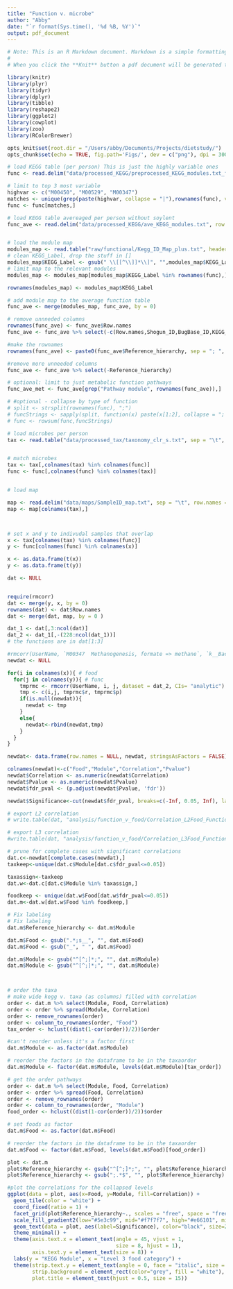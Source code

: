 ```yaml
---
title: "Function v. microbe"
author: "Abby"
date: "`r format(Sys.time(), '%d %B, %Y')`"
output: pdf_document
---
```


```r

# Note: This is an R Markdown document. Markdown is a simple formatting syntax for authoring HTML, PDF, and MS Word documents. For more details on using R Markdown see <http://rmarkdown.rstudio.com>.
# 
# When you click the **Knit** button a pdf document will be generated that includes both content as well as the output of any embedded R code chunks within the document. You need LaTex to make a pdf.

library(knitr)
library(plyr)
library(tidyr)
library(dplyr)
library(tibble)
library(reshape2)
library(ggplot2)
library(cowplot)
library(zoo)
library(RColorBrewer)

opts_knit$set(root.dir = "/Users/abby/Documents/Projects/dietstudy/")
opts_chunk$set(echo = TRUE, fig.path='Figs/', dev = c("png"), dpi = 300)

```


```r
# load KEGG table (per person) This is just the highly variable ones
func <- read.delim("data/processed_KEGG/preprocessed_KEGG_modules.txt_filtered", row=1) 

# limit to top 3 most variable
highvar <- c("M00450", "M00529", "M00347")
matches <- unique(grep(paste(highvar, collapse = "|"),rownames(func), value = TRUE))
func <- func[matches,]

# load KEGG table avereaged per person without soylent
func_ave <- read.delim("data/processed_KEGG/ave_KEGG_modules.txt", row = 1)


# load the module map
modules_map <- read.table("raw/functional/Kegg_ID_Map_plus.txt", header = T, sep = "\t", comment = "", stringsAsFactors = F)
# clean KEGG_Label, drop the stuff in []
modules_map$KEGG_Label <- gsub(" \\[[^\\]]*\\]", "",modules_map$KEGG_Label, perl = T)
# limit map to the relevant modules
modules_map <- modules_map[modules_map$KEGG_Label %in% rownames(func),]

rownames(modules_map) <- modules_map$KEGG_Label

# add module map to the average function table
func_ave <- merge(modules_map, func_ave, by = 0)

# remove unnneded columns
rownames(func_ave) <- func_ave$Row.names
func_ave <- func_ave %>% select(-c(Row.names,Shogun_ID,BugBase_ID,KEGG_Label))

#make the rownames
rownames(func_ave) <- paste0(func_ave$Reference_hierarchy, sep = "; ", rownames(func_ave))

#remove more unneeded columns
func_ave <- func_ave %>% select(-Reference_hierarchy)

# optional: limit to just metabolic function pathways
func_ave_met <- func_ave[grep("Pathway module", rownames(func_ave)),]

# #optional - collapse by type of function
# split <- strsplit(rownames(func), ";")
# funcStrings <- sapply(split, function(x) paste(x[1:2], collapse = "; "))
# func <- rowsum(func,funcStrings)

```

```r
# load microbes per person
tax <- read.table("data/processed_tax/taxonomy_clr_s.txt", sep = "\t", header = T, comment = "", row.names = 1)


# match microbes
tax <- tax[,colnames(tax) %in% colnames(func)]
func <- func[,colnames(func) %in% colnames(tax)]



```




```r

# load map

map <- read.delim("data/maps/SampleID_map.txt", sep = "\t", row.names = 1)
map <- map[colnames(tax),]



# set x and y to indivudal samples that overlap
x <- tax[colnames(tax) %in% colnames(func)]
y <- func[colnames(func) %in% colnames(x)]

x <- as.data.frame(t(x))
y <- as.data.frame(t(y))

dat <- NULL


require(rmcorr)
dat <- merge(y, x, by = 0)
rownames(dat) <- dat$Row.names
dat <- merge(dat, map, by = 0 )

dat_1 <- dat[,3:ncol(dat)]
dat_2 <- dat_1[,-(228:ncol(dat_1))]
# the functions are in dat[1:3]

#rmcorr(UserName, `M00347  Methanogenesis, formate => methane`, `k__Bacteria;NA;NA;NA;NA;NA;NA`, dataset = dat, CIs = "analytic")
newdat <- NULL

for(i in colnames(x)){ # food
  for(j in colnames(y)){ # func
    tmprmc <- rmcorr(UserName, i, j, dataset = dat_2, CIs= "analytic")
    tmp <- c(i,j, tmprmc$r, tmprmc$p)
    if(is.null(newdat)){
      newdat <- tmp
    }
    else{
      newdat<-rbind(newdat,tmp)
    }
  }
}

newdat<- data.frame(row.names = NULL, newdat, stringsAsFactors = FALSE)

colnames(newdat)<-c("Food","Module","Correlation","Pvalue")
newdat$Correlation <- as.numeric(newdat$Correlation)
newdat$Pvalue <- as.numeric(newdat$Pvalue)
newdat$fdr_pval <- (p.adjust(newdat$Pvalue, 'fdr'))

newdat$Significance<-cut(newdat$fdr_pval, breaks=c(-Inf, 0.05, Inf), label=c("*", "")) #converts numeric p-values to factors based on significance level

# export L2 correlation
# write.table(dat, "analysis/function_v_food/Correlation_L2Food_Function.txt", sep = "\t", row.names = F, col.names = T, quote = F)

# export L3 correlation
#write.table(dat, "analysis/function_v_food/Correlation_L3Food_Function.txt", sep = "\t", row.names = F, col.names = T, quote = F)


```

```r
# prune for complete cases with significant correlations
dat.c<-newdat[complete.cases(newdat),]
taxkeep<-unique(dat.c$Module[dat.c$fdr_pval<=0.05])

taxassign<-taxkeep
dat.w<-dat.c[dat.c$Module %in% taxassign,] 

foodkeep <- unique(dat.w$Food[dat.w$fdr_pval<=0.05])
dat.m<-dat.w[dat.w$Food %in% foodkeep,]

# Fix labeling
# Fix labeling
dat.m$Reference_hierarchy <- dat.m$Module

dat.m$Food <- gsub(".*;s__", "", dat.m$Food)
dat.m$Food <- gsub("_", " ", dat.m$Food)

dat.m$Module <- gsub("^[^;]*;", "", dat.m$Module)
dat.m$Module <- gsub("^[^;]*;", "", dat.m$Module) 



# order the taxa
# make wide kegg v. taxa (as columns) filled with correlation
order <- dat.m %>% select(Module, Food, Correlation)
order <- order %>% spread(Module, Correlation)
order <- remove_rownames(order)
order <- column_to_rownames(order, "Food")
tax_order <- hclust((dist(1-cor(order))/2))$order

#can't reorder unless it's a factor first
dat.m$Module <- as.factor(dat.m$Module)

# reorder the factors in the dataframe to be in the taxaorder
dat.m$Module <- factor(dat.m$Module, levels(dat.m$Module)[tax_order])

# get the order pathways
order <- dat.m %>% select(Module, Food, Correlation)
order <- order %>% spread(Food, Correlation)
order <- remove_rownames(order)
order <- column_to_rownames(order, "Module")
food_order <- hclust((dist(1-cor(order))/2))$order

# set foods as factor
dat.m$Food <- as.factor(dat.m$Food)

# reorder the factors in the dataframe to be in the taxaorder
dat.m$Food <- factor(dat.m$Food, levels(dat.m$Food)[food_order])

plot <- dat.m
plot$Reference_hierarchy <- gsub("^[^;]*;", "", plot$Reference_hierarchy) # drop everything before the first ;
plot$Reference_hierarchy <- gsub(";.*$", "", plot$Reference_hierarchy) # drop everything before the last ;

#plot the correlations for the collapsed levels
ggplot(data = plot, aes(x=Food, y=Module, fill=Correlation)) + 
  geom_tile(color = "white") +
  coord_fixed(ratio = 1) + 
  facet_grid(plot$Reference_hierarchy~., scales = "free", space = "free")+
  scale_fill_gradient2(low="#5e3c99", mid="#f7f7f7", high="#e66101", midpoint = 0, limit = c(-0.8,0.8), space = "Lab", name = "Spearman") +
  geom_text(data = plot, aes(label=Significance), color="black", size=2) +
  theme_minimal() + 
  theme(axis.text.x = element_text(angle = 45, vjust = 1, 
                                   size = 8, hjust = 1), 
        axis.text.y = element_text(size = 8)) +
  labs(y = "KEGG Module", x = "Level 3 food category") +
  theme(strip.text.y = element_text(angle = 0, face = "italic", size = 9), 
        strip.background = element_rect(color="grey", fill = "white"),
        plot.title = element_text(hjust = 0.5, size = 15))
```



